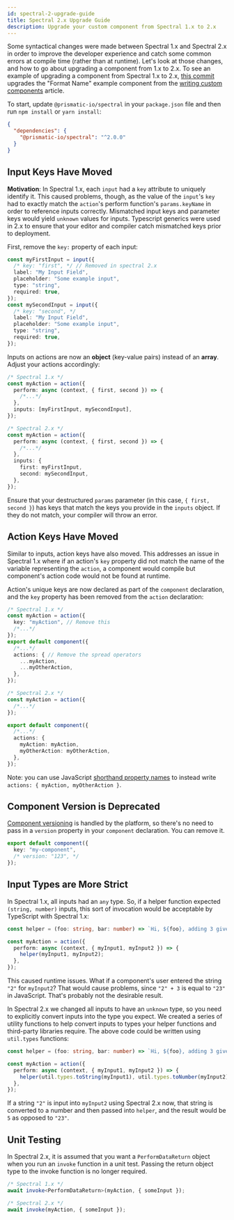 ```yaml
---
id: spectral-2-upgrade-guide
title: Spectral 2.x Upgrade Guide
description: Upgrade your custom component from Spectral 1.x to 2.x
---
```


Some syntactical changes were made between Spectral 1.x and Spectral 2.x in order to improve the developer experience and catch some common errors at compile time (rather than at runtime).
Let's look at those changes, and how to go about upgrading a component from 1.x to 2.x.
To see an example of upgrading a component from Spectral 1.x to 2.x, [this commit](https://github.com/prismatic-io/examples/commit/411598bac4163c8a25b492a9275590b3fd7855a9) upgrades the "Format Name" example component from the [writing custom components](/docs/composer/builder/custom-components/writing-custom-components.mdx) article.

To start, update `@prismatic-io/spectral` in your `package.json` file and then run `npm install` or `yarn install`:

```json
{
  "dependencies": {
    "@prismatic-io/spectral": "^2.0.0"
  }
}
```

## Input Keys Have Moved

**Motivation**: In Spectral 1.x, each `input` had a `key` attribute to uniquely identify it.
This caused problems, though, as the value of the `input`'s `key` had to exactly match the `action`'s perform function's `params.keyName` in order to reference inputs correctly.
Mismatched input keys and parameter keys would yield `unknown` values for inputs.
Typescript generics were used in 2.x to ensure that your editor and compiler catch mismatched keys prior to deployment.

First, remove the `key:` property of each input:

```typescript {2,9}
const myFirstInput = input({
  /* key: "first", */ // Removed in spectral 2.x
  label: "My Input Field",
  placeholder: "Some example input",
  type: "string",
  required: true,
});
const mySecondInput = input({
  /* key: "second", */
  label: "My Input Field",
  placeholder: "Some example input",
  type: "string",
  required: true,
});
```

Inputs on actions are now an **object** (key-value pairs) instead of an **array**.
Adjust your actions accordingly:

```typescript {6,14-17}
/* Spectral 1.x */
const myAction = action({
  perform: async (context, { first, second }) => {
    /*...*/
  },
  inputs: [myFirstInput, mySecondInput],
});

/* Spectral 2.x */
const myAction = action({
  perform: async (context, { first, second }) => {
    /*...*/
  },
  inputs: {
    first: myFirstInput,
    second: mySecondInput,
  },
});
```

Ensure that your destructured `params` parameter (in this case, `{ first, second }`) has keys that match the keys you provide in the `inputs` object.
If they do not match, your compiler will throw an error.

## Action Keys Have Moved

Similar to inputs, action keys have also moved.
This addresses an issue in Spectral 1.x where if an action's `key` property did not match the name of the variable representing the `action`, a component would compile but component's action code would not be found at runtime.

Action's unique keys are now declared as part of the `component` declaration, and the `key` property has been removed from the `action` declaration:

```typescript {3,8-11,21-24}
/* Spectral 1.x */
const myAction = action({
  key: "myAction", // Remove this
  /*...*/
});
export default component({
  /*...*/
  actions: { // Remove the spread operators
    ...myAction,
    ...myOtherAction,
  },
});

/* Spectral 2.x */
const myAction = action({
  /*...*/
});

export default component({
  /*...*/
  actions: {
    myAction: myAction,
    myOtherAction: myOtherAction,
  },
});
```

Note: you can use JavaScript [shorthand property names](https://developer.mozilla.org/en-US/docs/Web/JavaScript/Reference/Operators/Object_initializer) to instead write `actions: { myAction, myOtherAction }`.

## Component Version is Deprecated

[Component versioning](/docs/composer/builder/components.mdx#component-versioning) is handled by the platform, so there's no need to pass in a `version` property in your `component` declaration.
You can remove it.

```typescript {3}
export default component({
  key: "my-component",
  /* version: "123", */
});
```

## Input Types are More Strict

In Spectral 1.x, all inputs had an `any` type.
So, if a helper function expected `(string, number)` inputs, this sort of invocation would be acceptable by TypeScript with Spectral 1.x:

```typescript
const helper = (foo: string, bar: number) => `Hi, ${foo}, adding 3 gives you ${bar + 3}`;

const myAction = action({
  perform: async (context, { myInput1, myInput2 }) => {
    helper(myInput1, myInput2);
  },
});
```

This caused runtime issues.
What if a component's user entered the string `"2"` for `myInput2`?
That would cause problems, since `"2" + 3` is equal to `"23"` in JavaScript.
That's probably not the desirable result.

In Spectral 2.x we changed all inputs to have an `unknown` type, so you need to explicitly convert inputs into the type you expect.
We created a series of utility functions to help convert inputs to types your helper functions and third-party libraries require.
The above code could be written using `util.types` functions:

```typescript
const helper = (foo: string, bar: number) => `Hi, ${foo}, adding 3 gives you ${bar + 3}`;

const myAction = action({
  perform: async (context, { myInput1, myInput2 }) => {
    helper(util.types.toString(myInput1), util.types.toNumber(myInput2));
  },
});
```

If a string `"2"` is input into `myInput2` using Spectral 2.x now, that string is converted to a number and then passed into `helper`, and the result would be `5` as opposed to `"23"`.

## Unit Testing

In Spectral 2.x, it is assumed that you want a `PerformDataReturn` object when you run an `invoke` function in a unit test.
Passing the return object type to the invoke function is no longer required.

```typescript
/* Spectral 1.x */
await invoke<PerformDataReturn>(myAction, { someInput });

/* Spectral 2.x */
await invoke(myAction, { someInput });
```
